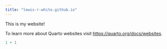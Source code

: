 ```yaml
---
title: "lewis-r-white.github.io"
---
```


This is my website!

To learn more about Quarto websites visit <https://quarto.org/docs/websites>.

```r
1 + 1
```
